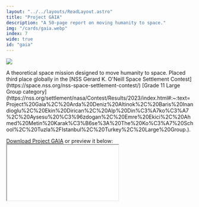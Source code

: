 ```yaml
---
layout: "../../layouts/ReadLayout.astro"
title: "Project GAIA"
description: "A 50-page report on moving humanity to space."
img: "/cards/gaia.webp"
index: 7
wide: true
id: "gaia"
---
```


<img src="/readassets/gaia.webp" class="h-24 mt-8 pb-4" />

<p class="text-dimmed"> A theoretical space mission designed to move humanity to space.
Placed third place globally in the
[NSS Gerard K. O'Neill Space Settlement Contest](https://space.nss.org/nss-space-settlement-contest/)
[Grade 11 Large Group category](https://nss.org/settlement/nasa/Contest/Results/2023/index.html#:~:text=Project%20Gaia%2C%20Arda%20Deniz%20Altinok%2C%20Baris%20Inandioglu%2C%20Ekin%20Dirican%2C%20Alp%20Din%C3%A7ko%C3%A7%2C%20Aysesu%20%C3%96zdogan%2C%20Emre%20Ekici%2C%20Ahmed%20Metin%20Karak%C3%B6se%3A%20The%20Ko%C3%A7%20School%2C%20Tuzla%2FIstanbul%2C%20Turkey%2C%20Large%20Group.).</p>

<div>
<a href="/file/gaia.pdf" download="Project GAIA">Download Project GAIA</a>
or preview it below:
</div>

<iframe class="border-2 border-neutral-400 rounded-md h-[60vh] w-full" src="/file/gaia.pdf"></iframe>
